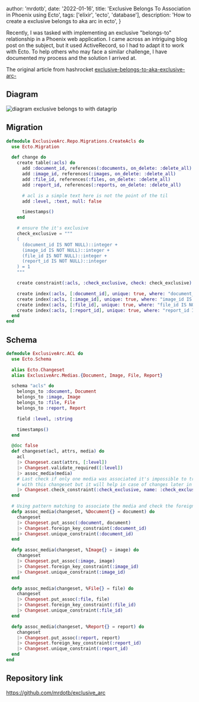 
  author: 'mrdotb',
  date: '2022-01-16',
  title: 'Exclusive Belongs To Association in Phoenix using Ecto',
  tags: ['elixir', 'ecto', 'database'],
  description:
    'How to create a exclusive belongs to aka arc in ecto',
}



Recently, I was tasked with implementing an exclusive "belongs-to" relationship in a Phoenix web application. I came across an intriguing blog post on the subject, but it used ActiveRecord, so I had to adapt it to work with Ecto. To help others who may face a similar challenge, I have documented my process and the solution I arrived at.

The original article from hashrocket [exclusive-belongs-to-aka-exclusive-arc-](https://hashrocket.com/blog/posts/modeling-polymorphic-associations-in-a-relational-database#exclusive-belongs-to-aka-exclusive-arc-)

## Diagram

<Image src={diagram} alt="diagram exclusive belongs to with datagrip" />

## Migration

```elixir
defmodule ExclusiveArc.Repo.Migrations.CreateAcls do
  use Ecto.Migration

  def change do
    create table(:acls) do
      add :document_id, references(:documents, on_delete: :delete_all)
      add :image_id, references(:images, on_delete: :delete_all)
      add :file_id, references(:files, on_delete: :delete_all)
      add :report_id, references(:reports, on_delete: :delete_all)

      # acl is a simple text here is not the point of the til
      add :level, :text, null: false

      timestamps()
    end

    # ensure the it's exclusive
    check_exclusive = """
    (
      (document_id IS NOT NULL)::integer +
      (image_id IS NOT NULL)::integer +
      (file_id IS NOT NULL)::integer +
      (report_id IS NOT NULL)::integer
    ) = 1
    """

    create constraint(:acls, :check_exclusive, check: check_exclusive)

    create index(:acls, [:document_id], unique: true, where: "document_id IS NOT NULL")
    create index(:acls, [:image_id], unique: true, where: "image_id IS NOT NULL")
    create index(:acls, [:file_id], unique: true, where: "file_id IS NOT NULL")
    create index(:acls, [:report_id], unique: true, where: "report_id IS NOT NULL")
  end
end
```

## Schema

```elixir
defmodule ExclusiveArc.ACL do
  use Ecto.Schema

  alias Ecto.Changeset
  alias ExclusiveArc.Medias.{Document, Image, File, Report}

  schema "acls" do
    belongs_to :document, Document
    belongs_to :image, Image
    belongs_to :file, File
    belongs_to :report, Report

    field :level, :string

    timestamps()
  end

  @doc false
  def changeset(acl, attrs, media) do
    acl
    |> Changeset.cast(attrs, [:level])
    |> Changeset.validate_required([:level])
    |> assoc_media(media)
    # Last check if only one media was associated it's impossible to trigger
    # with this changeset but it will help in case of changes later in the project
    |> Changeset.check_constraint(:check_exclusive, name: :check_exclusive)
  end

  # Using pattern matching to associate the media and check the foreign key and unique constraint
  defp assoc_media(changeset, %Document{} = document) do
    changeset
    |> Changeset.put_assoc(:document, document)
    |> Changeset.foreign_key_constraint(:document_id)
    |> Changeset.unique_constraint(:document_id)
  end

  defp assoc_media(changeset, %Image{} = image) do
    changeset
    |> Changeset.put_assoc(:image, image)
    |> Changeset.foreign_key_constraint(:image_id)
    |> Changeset.unique_constraint(:image_id)
  end

  defp assoc_media(changeset, %File{} = file) do
    changeset
    |> Changeset.put_assoc(:file, file)
    |> Changeset.foreign_key_constraint(:file_id)
    |> Changeset.unique_constraint(:file_id)
  end

  defp assoc_media(changeset, %Report{} = report) do
    changeset
    |> Changeset.put_assoc(:report, report)
    |> Changeset.foreign_key_constraint(:report_id)
    |> Changeset.unique_constraint(:report_id)
  end
end
```

## Repository link

https://github.com/mrdotb/exclusive_arc
